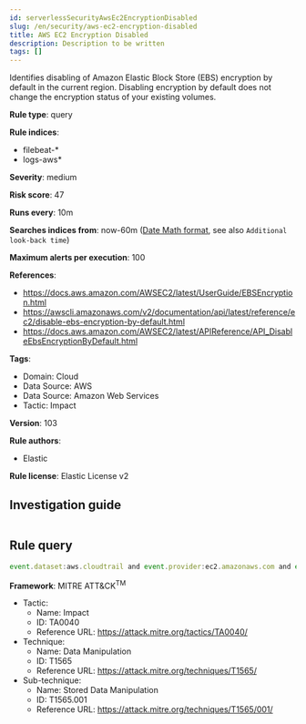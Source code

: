 ```yaml
---
id: serverlessSecurityAwsEc2EncryptionDisabled
slug: /en/security/aws-ec2-encryption-disabled
title: AWS EC2 Encryption Disabled
description: Description to be written
tags: []
---
```


<div id="aws-ec2-encryption-disabled"></div>

Identifies disabling of Amazon Elastic Block Store (EBS) encryption by default in the current region. Disabling encryption by default does not change the encryption status of your existing volumes.

**Rule type**: query

**Rule indices**: 

* filebeat-*
* logs-aws*

**Severity**: medium

**Risk score**: 47

**Runs every**: 10m

**Searches indices from**: now-60m ([Date Math format](((ref))/common-options.html#date-math), see also <DocLink id="serverlessSecurityRulesUiCreate" section="set-the-rules-schedule">`Additional look-back time`</DocLink>)

**Maximum alerts per execution**: 100

**References**: 

* https://docs.aws.amazon.com/AWSEC2/latest/UserGuide/EBSEncryption.html
* https://awscli.amazonaws.com/v2/documentation/api/latest/reference/ec2/disable-ebs-encryption-by-default.html
* https://docs.aws.amazon.com/AWSEC2/latest/APIReference/API_DisableEbsEncryptionByDefault.html

**Tags**: 

* Domain: Cloud
* Data Source: AWS
* Data Source: Amazon Web Services
* Tactic: Impact

**Version**: 103

**Rule authors**: 

* Elastic

**Rule license**: Elastic License v2

## Investigation guide

```markdown

```

## Rule query

```js
event.dataset:aws.cloudtrail and event.provider:ec2.amazonaws.com and event.action:DisableEbsEncryptionByDefault and event.outcome:success

```

**Framework**: MITRE ATT&CK<sup>TM</sup>

* Tactic:
    * Name: Impact
    * ID: TA0040
    * Reference URL: https://attack.mitre.org/tactics/TA0040/
* Technique:
    * Name: Data Manipulation
    * ID: T1565
    * Reference URL: https://attack.mitre.org/techniques/T1565/
* Sub-technique:
    * Name: Stored Data Manipulation
    * ID: T1565.001
    * Reference URL: https://attack.mitre.org/techniques/T1565/001/


